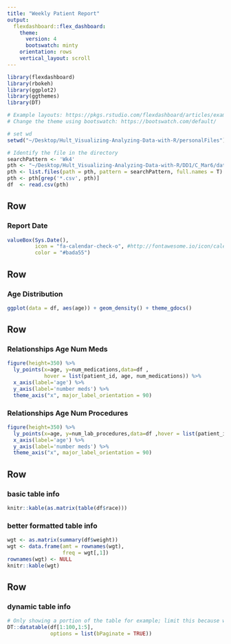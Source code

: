 ```yaml
---
title: "Weekly Patient Report"
output: 
  flexdashboard::flex_dashboard:
    theme: 
      version: 4
      bootswatch: minty
    orientation: rows
    vertical_layout: scroll
---
```


```r
library(flexdashboard)
library(rbokeh)
library(ggplot2)
library(ggthemes)
library(DT)

# Example layouts: https://pkgs.rstudio.com/flexdashboard/articles/examples.html
# Change the theme using bootswatch: https://bootswatch.com/default/

# set wd
setwd("~/Desktop/Hult_Visualizing-Analyzing-Data-with-R/personalFiles")

# Identify the file in the directory
searchPattern <- 'Wk4'
pth <- "~/Desktop/Hult_Visualizing-Analyzing-Data-with-R/DD1/C_Mar6/data"
pth <- list.files(path = pth, pattern = searchPattern, full.names = T)
pth <- pth[grep('*.csv', pth)]
df  <- read.csv(pth)
```

Row 
-----------------------------------------------------------------------

### Report Date

```r
valueBox(Sys.Date(), 
         icon = "fa-calendar-check-o", #http://fontawesome.io/icon/calendar-check-o/
         color = "#bada55")

```

Row
-----------------------------------------------------------------------

### Age Distribution

```r
ggplot(data = df, aes(age)) + geom_density() + theme_gdocs()
```

Row {data-height=350}
-------------------------------------
   
### Relationships Age Num Meds

```r
figure(height=350) %>%
  ly_points(x=age, y=num_medications,data=df ,
            hover = list(patient_id, age, num_medications)) %>%
  x_axis(label='age') %>%
  y_axis(label='number meds') %>%
  theme_axis("x", major_label_orientation = 90) 
```   
    
### Relationships Age Num Procedures

```r
figure(height=350) %>%
  ly_points(x=age, y=num_lab_procedures,data=df ,hover = list(patient_id)) %>%
  x_axis(label='age') %>%
  y_axis(label='number meds') %>%
  theme_axis("x", major_label_orientation = 90) 
```

Row 
-------------------------------------

### basic table info

```r
knitr::kable(as.matrix(table(df$race)))
```

### better formatted table info

```r
wgt <- as.matrix(summary(df$weight))
wgt <- data.frame(amt = rownames(wgt),
                  freq = wgt[,1])
rownames(wgt) <- NULL
knitr::kable(wgt)
```

Row 
-------------------------------------

### dynamic table info

```r
# Only showing a portion of the table for example; limit this because will make the file larger
DT::datatable(df[1:100,1:5], 
              options = list(bPaginate = TRUE))
```

